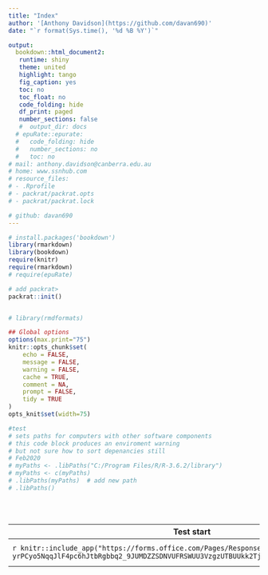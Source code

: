 ```yaml
---
title: "Index"
author: '[Anthony Davidson](https://github.com/davan690)'
date: "`r format(Sys.time(), '%d %B %Y')`"

output:
  bookdown::html_document2: 
   runtime: shiny
   theme: united
   highlight: tango
   fig_caption: yes
   toc: no
   toc_float: no
   code_folding: hide
   df_print: paged
   number_sections: false
   #  output_dir: docs
  # epuRate::epurate:
  #   code_folding: hide
  #   number_sections: no
  #   toc: no
# mail: anthony.davidson@canberra.edu.au
# home: www.ssnhub.com
# resource_files:
# - .Rprofile
# - packrat/packrat.opts
# - packrat/packrat.lock

# github: davan690
---
```


```r
# install.packages('bookdown')
library(rmarkdown)
library(bookdown)
require(knitr)
require(rmarkdown)
# require(epuRate)

# add packrat>
packrat::init()


# library(rmdformats)

## Global options
options(max.print="75")
knitr::opts_chunk$set(
	echo = FALSE,
	message = FALSE,
	warning = FALSE,
	cache = TRUE,
	comment = NA,
	prompt = FALSE,
	tidy = TRUE
)
opts_knit$set(width=75)

#test
# sets paths for computers with other software components
# this code block produces an enviroment warning
# but not sure how to sort depenancies still
# Feb2020
# myPaths <- .libPaths("C:/Program Files/R/R-3.6.2/library")
# myPaths <- c(myPaths)
# .libPaths(myPaths)  # add new path
# .libPaths()
```

<br><br>

|  Test start | Test exit |
  |-------------|-----------|
  |`r knitr::include_app("https://forms.office.com/Pages/ResponsePage.aspx?id=R1GvHUOlB0ei-yrPCyo5NqqJlF4pc6hJtbRgbbq2_9JUMDZZSDNVUFRSWUU3VzgzUTBUUkk2TjRSUyQlQCN0PWcu&embed=true")` | `r knitr::include_app("https://forms.office.com/Pages/ResponsePage.aspx?id=R1GvHUOlB0ei-yrPCyo5Nm97dVPHGJxPg_BG1arMjLlUQzdPVzJERk5JQlk0Q0xGRFpRWU8yNkVLMS4u&embed=true")` |
  
  